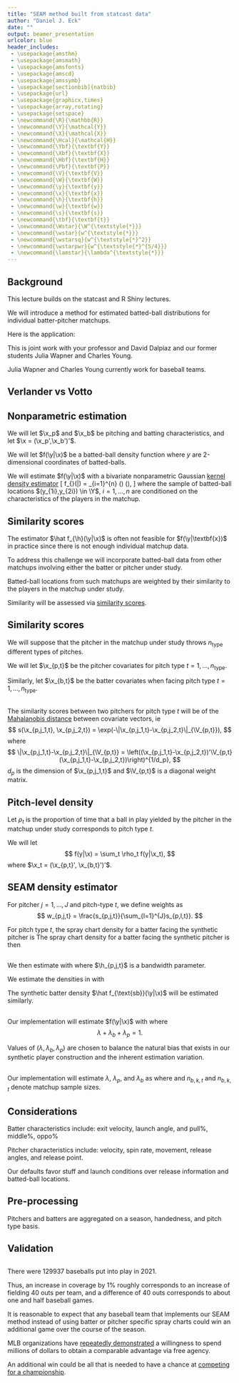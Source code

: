 ```yaml
---
title: "SEAM method built from statcast data"
author: "Daniel J. Eck"
date: ""
output: beamer_presentation 
urlcolor: blue
header_includes: 
 - \usepackage{amsthm}
 - \usepackage{amsmath}
 - \usepackage{amsfonts}
 - \usepackage{amscd}
 - \usepackage{amssymb}
 - \usepackage[sectionbib]{natbib}
 - \usepackage{url}
 - \usepackage{graphicx,times}
 - \usepackage{array,rotating}
 - \usepackage{setspace}
 - \newcommand{\R}{\mathbb{R}}
 - \newcommand{\Y}{\mathcal{Y}}
 - \newcommand{\X}{\mathcal{X}}
 - \newcommand{\Hcal}{\mathcal{H}}
 - \newcommand{\Ybf}{\textbf{Y}}
 - \newcommand{\Xbf}{\textbf{X}}
 - \newcommand{\Hbf}{\textbf{H}}
 - \newcommand{\Pbf}{\textbf{P}}
 - \newcommand{\V}{\textbf{V}}
 - \newcommand{\W}{\textbf{W}}
 - \newcommand{\y}{\textbf{y}}
 - \newcommand{\x}{\textbf{x}}
 - \newcommand{\h}{\textbf{h}}
 - \newcommand{\w}{\textbf{w}}
 - \newcommand{\s}{\textbf{s}}
 - \newcommand{\tbf}{\textbf{t}}
 - \newcommand{\Wstar}{\W^{\textstyle{*}}}
 - \newcommand{\wstar}{w^{\textstyle{*}}}
 - \newcommand{\wstarsq}{w^{\textstyle{*}^2}}
 - \newcommand{\wstarpwr}{w^{\textstyle{*}^{5/4}}}
 - \newcommand{\lamstar}{\lambda^{\textstyle{*}}}
---
```





## Background

This lecture builds on the statcast and R Shiny lectures.

We will introduce a method for estimated batted-ball distributions for individual batter-pitcher matchups.

Here is the application:
\begin{center}
\url{https://seam.stat.illinois.edu/}
\end{center}

\vspace{12pt}

This is joint work with your professor and David Dalpiaz and our former students Julia Wapner and Charles Young. 

Julia Wapner and Charles Young currently work for baseball teams.

## Verlander vs Votto

\begin{figure}[t!]
\begin{center}
	\includegraphics[width = 1.5in, height = 1.5in]{VerlanderVotto1.png} 
	\includegraphics[width = 1.5in, height = 1.5in]{VerlanderVottoSEAM.png}\\
	\includegraphics[width = 1.5in, height = 1.5in]{VerlanderVotto2.png}
	\includegraphics[width = 1.5in, height = 1.5in]{VerlanderVotto3.png}	
\end{center}
\label{Fig:VerlanderVotto}
\end{figure} 

<!-- \caption{Visualization of potential batted-ball locations corresponding to the Joey Votto vs. Justin Verlander matchup according to past data (top-left), our SEAM method (top-right), Joey Votto's estimated spray chart density against all right-handed pitchers (bottom-left), and Justin Verlander's estimated spray chart allowed density against left-handed batters (bottom-right). } -->



## Nonparametric estimation

We will let $\x_p$ and $\x_b$ be pitching and batting characteristics, and let $\x = (\x_p',\x_b')'$. 

<!-- and $\X$ is assumed to be bounded. Denote the conditional spray chart distribution as $F(\y|\x)$ for $\x \in \X$ and $\y \in \Y$. The conditional spray chart density function corresponding to $F(\y|\x)$ will be denoted as $f(\y|\x)$ for all $\x \in \X$ and $\y \in \Y$.  -->

We will let $f(\y|\x)$ be a batted-ball density function where $y$ are 2-dimensional coordinates of batted-balls.

We will estimate $f(\y|\x)$ with a bivariate nonparametric Gaussian [kernel density estimator](https://en.wikipedia.org/wiki/Kernel_density_estimation)
\[
  \hat f_{\h}(\y|\x) =
    \frac{1}{n h_{y_1}h_{y_2}}\sum_{i=1}^{n} 
      \phi\left(\frac{y_1 - y_{1i}}{h_{y_1}}\right)
      \phi\left(\frac{y_2 - y_{2i}}{h_{y_2}}\right),
\]
where the sample of batted-ball locations $(y_{1i},y_{2i}) \in \Y$, $i = 1, \ldots, n$ are conditioned on the characteristics of the players in the matchup.



## Similarity scores 

The estimator $\hat f_{\h}(\y|\x)$ is often not feasible for $f(\y|\textbf{x})$ in practice since there is not enough individual matchup data.

\vspace{12pt}

To address this challenge we will incorporate batted-ball data from other matchups involving either the batter or pitcher under study. 

\vspace{12pt}

Batted-ball locations from such matchups are weighted by their similarity to the players in the matchup under study. 

\vspace{12pt}

Similarity will be assessed via [similarity scores](https://en.wikipedia.org/wiki/Similarity_score).



## Similarity scores

We will suppose that the pitcher in the matchup under study throws $n_{\text{type}}$ different types of pitches. 

\vspace{12pt}

We will let $\x_{p,t}$ be the pitcher covariates for pitch type $t = 1,\ldots,n_{\text{type}}$. 

\vspace{12pt}

Similarly, let $\x_{b,t}$ be the batter covariates when facing pitch type $t = 1,\ldots,n_{\text{type}}$.


##

The similarity scores between two pitchers for pitch type $t$ will be of the [Mahalanobis distance](https://en.wikipedia.org/wiki/Mahalanobis_distance) between covariate vectors, ie
$$
  s(\x_{p,j_1,t}, \x_{p,j_2,t}) = \exp(-\|\x_{p,j_1,t}-\x_{p,j_2,t}\|_{\V_{p,t}}),
$$ 
where 
<!-- $\x_{p,j_1,t}$ and $\x_{p,j_2,t}$ are, respectively, the underlying pitch characteristics for pitcher $j_1$ and $j_2$, -->
$$
   \|\x_{p,j_1,t}-\x_{p,j_2,t}\|_{\V_{p,t}}
     = \left((\x_{p,j_1,t}-\x_{p,j_2,t})'\V_{p,t}(\x_{p,j_1,t}-\x_{p,j_2,t})\right)^{1/d_p},
$$
$d_p$ is the dimension of $\x_{p,j_1,t}$ and $\V_{p,t}$ is a diagonal weight matrix.


## Pitch-level density

Let $\rho_t$ is the proportion of time that a ball in play yielded by the pitcher in the matchup under study corresponds to pitch type $t$. 

We will let 
$$
  f(y|\x) = \sum_t \rho_t f(y|\x_t),
$$
where $\x_t = (\x_{p,t}', \x_{b,t}')'$.


## SEAM density estimator 

For pitcher $j = 1,...,J$ and pitch-type $t$, we define weights as
$$
  w_{p,j,t} = \frac{s_{p,j,t}}{\sum_{l=1}^{J}s_{p,l,t}}.
$$

For pitch type $t$, the spray chart density for a batter facing the synthetic pitcher is
\begin{equation} \label{synth-pitch-t}
  f_{\text{sp}, t}(\y|\x_{b,t}) = \sum_{j=1}^J w_{p,j,t}f(\y|\x_{p,j,t},\x_{b,t}).
\end{equation}
The spray chart density for a batter facing the synthetic pitcher is then
\begin{equation} \label{synth-pitch}
  f_{\text{sp}}(\y|\x) = \sum_{t=1}^{n_{\text{type}}} \rho_t f_{\text{sp},t}(\y|\x_{b,t}).
\end{equation}


## 

We then estimate \eqref{synth-pitch-t} with
\begin{equation} \label{synth-est-t}
  \hat f_{\text{sp},t}(\y|\x_{b,t}) 
    = \sum_{j=1}^J w_{p,j,t}\hat f_{\h_{p,j,t}}(\y|\x_{p,j,t},\x_{b,t}), 
\end{equation}
where $\h_{p,j,t}$ is a bandwidth parameter. 

\vspace{12pt}

We estimate the densities in \eqref{synth-pitch} with
\begin{equation} \label{synth-est}
  \hat f_{\text{sp}}(\y|\x) =  \sum_{t=1}^{n_{\text{type}}} \rho_t \hat f_{\text{sp}, t}(\y|\x_{b,t}).
\end{equation}

\vspace{12pt}

The synthetic batter density $\hat f_{\text{sb}}(\y|\x)$ will be estimated similarly.


## 

Our implementation will estimate $f(\y|\x)$ with
\begin{equation} \label{sd-implem}
  \hat{f}_{\text{SEAM}}(\y|\x) = \lambda \hat{f}_{\h}(\y|\x) + \lambda_p \hat{f}_{\text{sp}}(\y|\x) + \lambda_b \hat{f}_{\text{sb}}(\y|\x),
\end{equation}
where
$$
  \lambda + \lambda_b + \lambda_p = 1.
$$

<!-- $$ -->
<!--    \hat{f}_{\text{SEAM}}(\y|\x) = \lambda \hat{f}_{\h}(\y|\x) + \lambda_p \hat{f}_{\text{sp}}(\y|\x) + \lambda_b \hat{f}_{\text{sb}}(\y|\x). -->
<!-- $$ -->

Values of $(\lambda,\lambda_b,\lambda_p)$ are chosen to balance the natural bias that exists in our synthetic player construction and the inherent estimation variation.


##

Our implementation will estimate $\lambda$, $\lambda_p$, and $\lambda_b$ as
\begin{align*}
  \lambda &= \frac{\sqrt{n}}{\sqrt{n} + \sqrt{n_p} + \sqrt{n_b}}, \\
  \lambda_p &= \frac{\sqrt{n_p}}{\sqrt{n} + \sqrt{n_p} + \sqrt{n_b}}, \\
  \lambda_b &= \frac{\sqrt{n_b}}{\sqrt{n} + \sqrt{n_p} + \sqrt{n_b}},
\end{align*}
where 
\begin{align*}
  n_p &= \sum_t\rho_t\sum_{j=1}^J s_{p,j,t}^2n_{p,j,t}, \\
  n_b &= \sum_t\rho_t\sum_{k=1}^K s_{b,k,t}^2n_{b,k,t},
\end{align*}
and $n_{b,k,t}$ and $n_{b,k,t}$ denote matchup sample sizes.


## Considerations

Batter characteristics include: exit velocity, launch angle, and pull\%, middle\%, oppo\%

Pitcher characteristics include: velocity, spin rate, movement, release angles, and release point.

Our defaults favor stuff and launch conditions over release information and batted-ball locations.



## Pre-processing

\footnotesize
\begin{itemize}
    \item Pitches classified as Eephus, Knuckleball, and Screwball are removed since these pitch types are rare.
    \item Pitches classified as Knuckle-Curve are renamed to Curveball.
    \item Pitches classified as Forkball are renamed to Splitter.
    \item Pitch launch angles are calculated using rudimentary kinematics:
        \begin{itemize}
            \item $launch_h = \arctan(\frac{vx_r}{vy_r})$
            \item $launch_v = \arctan\left(\frac{vz_r}{\sqrt{vx_r^2 + vy_r^2}}\right)$
        \end{itemize}
        where $vx_r$, $vy_r$, $vz_r$ are, respectively, the $x$, $y$, $z$ components of release velocity.
    \item Batted ball locations are adjusted to make home plate the origin $(0,0)$.
    \item Spray angle  is calculated from the $x$ and $y$ coordinates of the batted ball locations (what we previously called $y_1$ and $y_2$).
    \item Data was limited to regular season batter-pitcher matchups. 
    \item Sacrifice hits and sacrifice flies are removed from consideration.
\end{itemize}

Pitchers and batters are aggregated on a season, handedness, and pitch type basis.


## Validation 

\begin{center}
Why go through all this?
\end{center}


## 

\footnotesize
\begin{table}
\begin{center}
\begin{tabular}{l|rrr ||rrr }
  & \multicolumn{3}{c||}{Marginal coverage} & \multicolumn{3}{|c}{Conditional coverage success rate} \\
  \hline
level  & 0.5 & 0.75 & 0.9 & 0.5 & 0.75 & 0.90 \\
\hline
SEAM & 0.559 & 0.811 & 0.953 & 0.579 (0.035) & 0.641 (0.034) & 0.779 (0.030) \\
batter & 0.547 & 0.793 & 0.938 & 0.513 (0.036) & 0.574 (0.035) & 0.662 (0.034) \\
pitcher & 0.541 & 0.788 & 0.935 & 0.549 (0.036) & 0.595 (0.035) & 0.713 (0.032) \\
\end{tabular}		
\end{center}
\caption{Marginal and conditional coverage properties for SEAM, the empirical batter spray distribution, and the empirical pitcher spray distribution (standard errors in parentheses). The conditional coverage success rate is the proportion of individual batter-pitcher conditional coverages that is at or above the nominal level. }
\label{Tab:coverage}
\end{table}


## 

\begin{figure}[t!]
\begin{center}
\includegraphics[width=0.70\textwidth]{coverage_size.pdf}	
\end{center}	
\caption{\footnotesize Average conditional coverage of fixed-size confidence regions for SEAM, the empirical batter spray distribution, and the empirical pitcher spray distribution. The fixed-size regions are constructed from the $n_g$ most probable grids according to each method. }
\label{Fig:fixed-size}
\end{figure}


## 

There were 129937 baseballs put into play in 2021. 

Thus, an increase in coverage by 1\% roughly corresponds to an increase of fielding 40 outs per team, and a difference of 40 outs corresponds to about one and half baseball games. 

It is reasonable to expect that any baseball team that implements our SEAM method instead of using batter or pitcher specific spray charts could win an additional game over the course of the season. 

MLB organizations have [repeatedly demonstrated](https://blogs.fangraphs.com/what-are-teams-paying-per-war-in-free-agency/) a willingness to spend millions of dollars to obtain a comparable advantage via free agency. 

An additional win could be all that is needed to have a chance at [competing for a championship](https://www.youtube.com/watch?v=46QITnnPINY&ab_channel=SecretBase).




